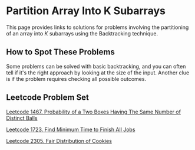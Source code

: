 # Partition Array Into K Subarrays

This page provides links to solutions for problems involving the partitioning of an array into $K$ subarrays using the Backtracking technique.

## How to Spot These Problems

Some problems can be solved with basic backtracking, and you can often tell if it's the right approach by looking at the size of the input. Another clue is if the problem requires checking all possible outcomes.

## Leetcode Problem Set

[Leetcode 1467. Probability of a Two Boxes Having The Same Number of Distinct Balls](/leetcode/probability-of-a-two-boxes-having-the-same-number-of-distinct-balls)

[Leetcode 1723. Find Minimum Time to Finish All Jobs](/leetcode/find-minimum-time-to-finish-all-jobs)

[Leetcode 2305. Fair Distribution of Cookies](/leetcode/fair-distribution-of-cookies)
